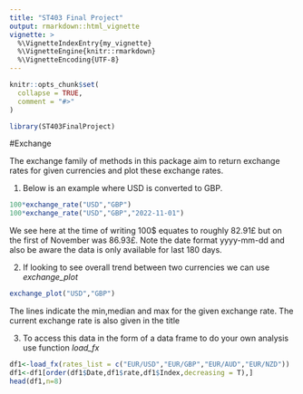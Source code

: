 ```yaml
---
title: "ST403 Final Project"
output: rmarkdown::html_vignette
vignette: >
  %\VignetteIndexEntry{my_vignette}
  %\VignetteEngine{knitr::rmarkdown}
  %\VignetteEncoding{UTF-8}
---
```


```r
knitr::opts_chunk$set(
  collapse = TRUE,
  comment = "#>"
)
```

```r
library(ST403FinalProject)
```

  #Exchange

The exchange family of methods in this package aim to return exchange rates for given currencies and plot these exchange rates. 

 1.  Below is an example where USD is converted to GBP.

```r
100*exchange_rate("USD","GBP")
100*exchange_rate("USD","GBP","2022-11-01")
```
  We see here at the time of writing 100$ equates to roughly 82.91£ but on the first of November was 86.93£. Note the date format yyyy-mm-dd and also be aware the data is only available for last 180 days.
  
  2.  If looking to see overall trend between two currencies we can use *exchange_plot*
  
```r
exchange_plot("USD","GBP")
```
  
   The lines indicate the min,median and max for the given exchange rate. The current exchange rate is also given in the title
  
  3.
To access this data in the form of a data frame to do your own analysis use function *load_fx*

```r
df1<-load_fx(rates_list = c("EUR/USD","EUR/GBP","EUR/AUD","EUR/NZD"))
df1<-df1[order(df1$Date,df1$rate,df1$Index,decreasing = T),]
head(df1,n=8)
```


  
